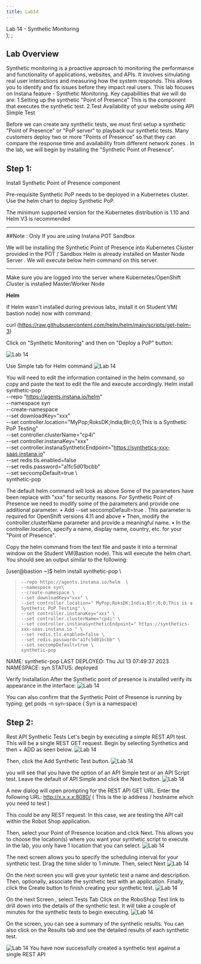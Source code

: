 ```yaml
---
title: Lab14
---
```

  <span>
    Lab 14 - Synthetic Monitoring <br />
  </span>
);
;

## Lab Overview

Synthetic monitoring is a proactive approach to monitoring the performance and functionality of applications, websites, and APIs. It involves simulating real user interactions and measuring how the system responds. This allows you to identify and fix issues before they impact real users.
This lab focuses on  Instana feature - Synthetic Monitoring.
Key capabilities that we will do are:
1.Setting up the synthetic "Point of Presence" This is the component that executes the synthetic test.
2.Test Availability of your website using API Simple Test 

Before we can create any synthetic tests, we must first setup a synthetic "Point of Presence" or "PoP server" to playback our synthetic tests. Many customers deploy two or more "Points of Presence" so that they can compare the response time and availability from different network zones . 
In the lab, we will begin by installing the "Synthetic Point of Presence". 

## Step 1: 

Install Synthetic Point of Presence component

Pre-requisite 
Synthetic PoP needs to be deployed in a Kubernetes cluster. Use the helm chart to deploy Synthetic PoP.
  
The minimum supported version for the Kubernetes distribution is 1.10 and Helm V3 is recommended

 
***********************************************************************************************************
##Note : 
Only If you are using Instana POT Sandbox

We will be installing the Synthetic Point of Presence into  Kubernetes Cluster provided in the POT / Sandbox
Helm is already installed on Master Node Server . We will execute below helm command on this server.
***********************************************************************************************************

Make sure you are logged into the server where Kubernetes/OpenShift Cluster is installed Master/Worker Node 

**Helm**

If Helm wasn't installed during previous labs, install it on Student VM( bastion node) now with command:

curl (https://raw.githubusercontent.com/helm/helm/main/scripts/get-helm-3)

Click on "Synthetic Monitoring" and then on "Deploy a PoP" button:

![Lab 14](../Labs/images/lab14.1.png) 

Use Simple tab for Helm command
![Lab 14](../Labs/images/lab14.2.png) 

You will need to edit the information contained in the helm command, so copy and paste the text to edit the file and execute accordingly.
Helm install synthetic-pop \
	--repo "https://agents.instana.io/helm" \
	--namespace syn \
	--create-namespace \
	--set downloadKey="xxx" \
	--set controller.location="MyPop;RoksDK;India;Blr;0;0;This is a Synthetic PoP Testing" \
	--set controller.clusterName="cp4i" \
        --set controller.instanaKey="xxx" \
	--set controller.instanaSyntheticEndpoint="https://synthetics-xxx-saas.instana.io" \
	--set redis.tls.enabled=false \
	--set redis.password="a1fc5d01bcbb" \
        --set seccompDefault=true \  
	synthetic-pop

The default helm command will look as  above Some of the parameters have been replace with "xxx" for security reasons.
For Synthetic Point of Presence we need to modify some of the parameters and provide one additional parameter. 
•	Add --set seccompDefault=true \. This parameter is required for OpenShift versions 4.11 and above
•	Then, modify the controller.clusterName parameter and provide a meaningful name.
•	In the controller.location, specify a name, display name, country, etc. for your "Point of Presence". 

Copy the helm command from the text file and paste it into a terminal window on the Student VM(Bastion node). This will execute the helm chart.
You should see an output similar to the following:

[user@bastion ~]$ helm install synthetic-pop \
>     --repo https://agents.instana.io/helm  \
>     --namespace syn\
>     --create-namespace \
>     --set downloadKey="xxx" \
>     --set controller.location=" MyPop;RoksDK;India;Blr;0;0;This is a Synthetic PoP Testing" \
>     --set controller.instanaKey="xxx" \
>     --set controller.clusterName="cp4i" \
>     --set controller.instanaSyntheticEndpoint=" https://synthetics-xxx-saas.instana.io " \
>     --set redis.tls.enabled=false \
>     --set redis.password="a1fc5d01bcbb" \
>     --set seccompDefault=true \
>     synthetic-pop
NAME: synthetic-pop
LAST DEPLOYED: Thu Jul 13 07:49:37 2023
NAMESPACE: syn
STATUS: deployed

Verify Installation 
After the Synthetic point of presence is installed verify its appearance in the interface:
![Lab 14](../Labs/images/lab14.3.png) 

You can also confirm that the Synthetic Point of Presence is running by typing:
 get pods -n syn-space  ( Syn is a namespace) 

## Step 2: 

Rest API Synthetic Tests 
Let's begin by executing a simple REST API test. This will be a single REST GET request.
Begin by selecting Synthetics and then + ADD as seen below.
![Lab 14](../Labs/images/lab14.4.png) 

Then, click the Add Synthetic Test button.
![Lab 14](../Labs/images/lab14.5.png) 

you will see that you have the option of an API Simple test or an API Script test. Leave the default of API Simple and click the Next button.
![Lab 14](../Labs/images/lab14.6.png) 

A new dialog will open prompting for the REST API GET URL. Enter the following URL:
 http://x.x.x.x:8080/  ( This is the ip address / hostname which you need to test )
 
This could be any REST request. In this case, we are testing the  API call within the Robot Shop application.

Then, select your Point of Presence location and click Next. This allows you to choose the location(s) where you want your synthetic script to execute. In the lab, you only have 1 location that you can select. 
![Lab 14](../Labs/images/lab14.7.png) 

The next screen allows you to specify the scheduling interval for your synthetic test. Drag the time slider to 1 minute. Then, select Next
![Lab 14](../Labs/images/lab14.8.png) 

On the next screen you will give your syntetic test a name and description. Then, optionally, associate the synthetic test with an application. 
Finally, click the Create button to finish creating your synthetic test.
![Lab 14](../Labs/images/lab14.9.png) 

On the next Screen , select Tests Tab 
Click on the RoboShop Test  link to drill down into the details of the synthetic test.
It will take a couple of minutes for the synthetic tests to begin executing.
![Lab 14](../Labs/images/lab14.10.png) 

On the screen, you can see a summary of the synthetic results. You can also click on the Results tab and see the detailed results of each synthetic test.

![Lab 14](../Labs/images/lab14.11.png) 
You have now successfully created a synthetic test against a single REST API

